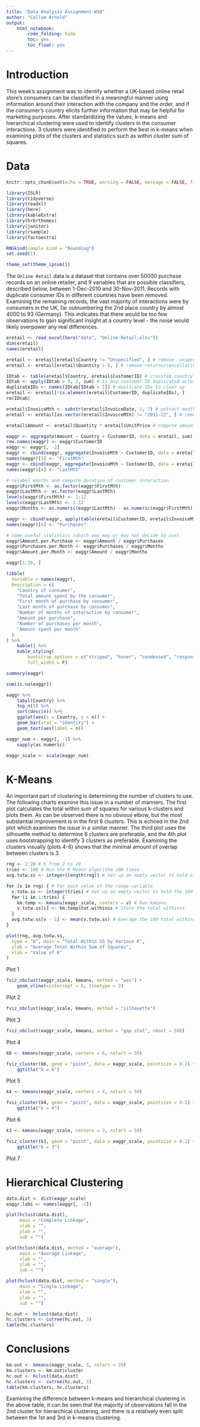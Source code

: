 ```yaml
---
title: "Data Analysis Assignment W10"
author: "Callum Arnold"
output:
    html_notebook:
        code_folding: hide
        toc: yes
        toc_float: yes
---
```


# Introduction


This week’s assignment was to identify whether a UK-based online retail store's consumers can be classified in a meaningful manner using information around their interaction with the company and the order, and if the consumer's country elicits further information that may be helpful for marketing purposes. After standardizing the values, k-means and hierarchical clustering were used to identify clusters in the consumer interactions. 3 clusters were identified to perform the best in k-means when examining plots of the clusters and statistics such as within cluster sum of squares.

# Data 

```r
knitr::opts_chunk$set(echo = TRUE, warning = FALSE, message = FALSE, fig.width = 14)
```

```r
library(ISLR)
library(tidyverse)
library(readxl) 
library(here)
library(kableExtra)
library(hrbrthemes)
library(janitor)
library(rsample)
library(factoextra)

RNGkind(sample.kind = "Rounding")
set.seed(1)

theme_set(theme_ipsum())
```

The `Online Retail` data  is a dataset that contains over 50000 purchase records on an online retailer, and 9 variables that are possible classifiers, described below, between 1-Dec-2010 and 30-Nov-2011. Records with duplicate consumer IDs in different countries have been removed. Examining the remaining records, the vast majority of interactions were by consumers in the UK, far outnumbering the 2nd place country by almost 4000 to 93 (Germany). This indicates that there would be too few observations to gain significant insight at a country level - the noise would likely overpower any real differences.

```r
eretail <- read_excel(here("data", "Online-Retail.xlsx"))
dim(eretail)
names(eretail)

eretail <- eretail[eretail$Country != "Unspecified", ] # remove 'unspecified' country
eretail <- eretail[eretail$Quantity > 0, ] # remove returns/cancellations

IDtab <- table(eretail$Country, eretail$CustomerID) # crosstab country by customer ID
IDtab <- apply(IDtab > 0, 2, sum) # is any customer ID duplicated across countries?
duplicateIDs <- names(IDtab[IDtab > 1]) # duplicate IDs to clean up
eretail <- eretail[!is.element(eretail$CustomerID, duplicateIDs), ]
rm(IDtab)

eretail$InvoiceMth <- substr(eretail$InvoiceDate, 1, 7) # extract month of invoice
eretail <- eretail[as.vector(eretail$InvoiceMth) != "2011-12", ] # remove December 2011 as it only covers first week

eretail$Amount <- eretail$Quantity * eretail$UnitPrice # compute amount per invoice item

eaggr <- aggregate(Amount ~ Country + CustomerID, data = eretail, sum) # compute aggregate amount spent per customer
row.names(eaggr) <- eaggr$CustomerID
eaggr <- eaggr[, -2]
eaggr <- cbind(eaggr, aggregate(InvoiceMth ~ CustomerID, data = eretail, min)[, -1]) # 1st month of customer interaction
names(eaggr)[3] <- "FirstMth"
eaggr <- cbind(eaggr, aggregate(InvoiceMth ~ CustomerID, data = eretail, max)[, -1]) # last month of cust. interaction
names(eaggr)[4] <- "LastMth"

# relabel months and compute duration of customer interaction
eaggr$FirstMth <- as.factor(eaggr$FirstMth)
eaggr$LastMth <- as.factor(eaggr$LastMth)
levels(eaggr$FirstMth) <- 1:12
levels(eaggr$LastMth) <- 1:12
eaggr$Months <- as.numeric(eaggr$LastMth) - as.numeric(eaggr$FirstMth) + 1

eaggr <- cbind(eaggr, apply(table(eretail$CustomerID, eretail$InvoiceMth), 1, sum))
names(eaggr)[6] <- "Purchases"

# Some useful statistics (which you may or may not decide to use)
eaggr$Amount.per.Purchase <- eaggr$Amount / eaggr$Purchases
eaggr$Purchases.per.Month <- eaggr$Purchases / eaggr$Months
eaggr$Amount.per.Month <- eaggr$Amount / eaggr$Months

eaggr[1:30, ]
```

```r
tibble(
  Variable = names(eaggr),
  Description = c(
    "Country of consumer",
    "Total amount spent by the consumer",
    "First month of purchase by consumer",
    "Last month of purchase by consumer",
    "Number of months of interaction by consumer",
    "Amount per purchase",
    "Number of purchases per month",
    "Amount spent per month"
  )
) %>%
    kable() %>%
    kable_styling(
        bootstrap_options = c("striped", "hover", "condensed", "responsive"), 
        full_width = F)
```

```r
summary(eaggr)
```

```r
sum(is.na(eaggr))
```

```r
eaggr %>%
    tabyl(Country) %>%
    top_n(5) %>%
    sort(desc(n)) %>%
    ggplot(aes(x = Country, y = n)) + 
    geom_bar(stat = "identity") +
    geom_text(aes(label = n))
```

```r
eaggr_num <- eaggr[, -1] %>%
    sapply(as.numeric)

eaggr_scale <- scale(eaggr_num)
```

# K-Means 

An important part of clustering is determining the number of clusters to use. The following charts examine this issue in a number of manners. The first plot calculates the total within sum of squares for various k-clusters and plots them. As can be observed there is no obvious elbow, but the most substantial improvement is in the first 6 clusters. This is echoed in the 2nd plot which examines the issue in a similar manner. The third plot uses the silhouette method to determine 6 clusters are preferable, and the 4th plot uses bootstrapping to identify 3 clusters as preferable. Examining the clusters visually (plots 4-6) shows that the minimal amount of overlap between clusters is 3

```r
rng <- 2:20 # K from 2 to 20
tries <- 100 # Run the K Means algorithm 100 times
avg.totw.ss <- integer(length(rng)) # Set up an empty vector to hold all of points

for (v in rng) { # For each value of the range variable
  v.totw.ss <- integer(tries) # Set up an empty vector to hold the 100 tries
  for (i in 1:tries) {
    km.temp <- kmeans(eaggr_scale, centers = v) # Run kmeans
    v.totw.ss[i] <- km.temp$tot.withinss # Store the total withinss
  }
  avg.totw.ss[v - 1] <- mean(v.totw.ss) # Average the 100 total withinss
}

plot(rng, avg.totw.ss,
  type = "b", main = "Total Within SS by Various K",
  ylab = "Average Total Within Sum of Squares",
  xlab = "Value of K"
)
```
Plot 1

```r
fviz_nbclust(eaggr_scale, kmeans, method = "wss") + 
    geom_vline(xintercept = 6, linetype = 2)
```
Plot 2

```r
fviz_nbclust(eaggr_scale, kmeans, method = "silhouette") 
```
Plot 3

```r
fviz_nbclust(eaggr_scale, kmeans, method = "gap_stat", nboot = 500) 
```

Plot 4

```r
k6 <- kmeans(eaggr_scale, centers = 6, nstart = 50)

fviz_cluster(k6, geom = "point", data = eaggr_scale, pointsize = 0.2) + 
    ggtitle("k = 6")
```
Plot 5

```r
k4 <- kmeans(eaggr_scale, centers = 4, nstart = 50)

fviz_cluster(k4, geom = "point", data = eaggr_scale, pointsize = 0.2) + 
    ggtitle("k = 4")
```
Plot 6

```r
k3 <- kmeans(eaggr_scale, centers = 3, nstart = 50)

fviz_cluster(k3, geom = "point", data = eaggr_scale, pointsize = 0.2) + 
    ggtitle("k = 3")
```

Plot 7

# Hierarchical Clustering

```r
data.dist <- dist(eaggr_scale)
eaggr.labs <- names(eaggr[, -1])
```

```r
plot(hclust(data.dist), 
     main = "Complete Linkage", 
     xlab = "", 
     ylab = "", 
     sub = "")
```

```r
plot(hclust(data.dist, method = "average"), 
     main = "Average Linkage", 
     xlab = "", 
     ylab = "", 
     sub = "")
```


```r
plot(hclust(data.dist, method = "single"), 
     main = "Single Linkage", 
     xlab = "", 
     ylab = "", 
     sub = "")
```

```r
hc.out <- hclust(data.dist)
hc.clusters <- cutree(hc.out, 3)
table(hc.clusters)
```


# Conclusions

```r
km.out <- kmeans(eaggr_scale, 3, nstart = 20)
km.clusters <- km.out$cluster
hc.out <- hclust(data.dist)
hc.clusters <- cutree(hc.out, 3)
table(km.clusters, hc.clusters)
```

Examining the difference between k-means and hierarchical clustering in the above table, it can be seen that the majority of observations fall in the 2nd cluster for hierarchical clustering, and there is a relatively even split between the 1st and 3rd in k-means clustering.